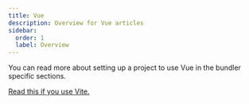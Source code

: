 ```yaml
---
title: Vue
description: Overview for Vue articles
sidebar:
  order: 1
  label: Overview
---
```



<SimonSays title="Tips and tricks for developing with Vue">
You can read more about setting up a project to use Vue in the bundler specific sections.

[Read this if you use Vite.](/frontend/vite/vue)
</SimonSays>


<OverviewCards />
